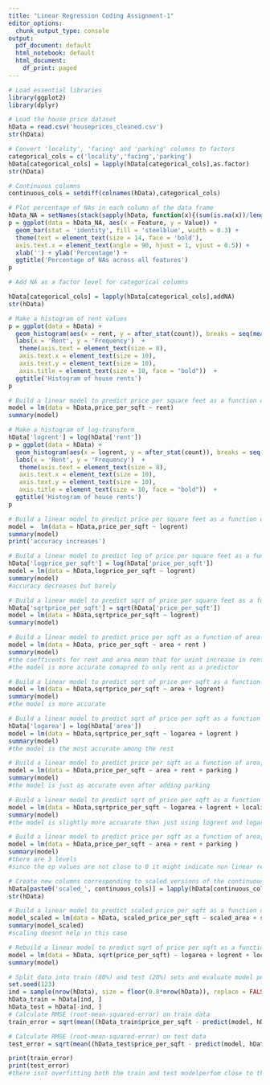 ```yaml
---
title: "Linear Regression Coding Assignment-1"
editor_options:
  chunk_output_type: console
output:
  pdf_document: default
  html_notebook: default
  html_document:
    df_print: paged
---
```


```r
# Load essential libraries
library(ggplot2)
library(dplyr)
```

```r
# Load the house price dataset
hData = read.csv('houseprices_cleaned.csv')
str(hData)
```

```r
# Convert 'locality', 'facing' and 'parking' columns to factors
categorical_cols = c('locality','facing','parking')
hData[categorical_cols] = lapply(hData[categorical_cols],as.factor)
str(hData)
```

```r
# Continuous columns
continuous_cols = setdiff(colnames(hData),categorical_cols)
```

```r
# Plot percentage of NAs in each column of the data frame
hData_NA = setNames(stack(sapply(hData, function(x){(sum(is.na(x))/length(x))*100}))[2:1], c('Feature','Value'))
p = ggplot(data = hData_NA, aes(x = Feature, y = Value)) +
  geom_bar(stat = 'identity', fill = 'steelblue', width = 0.3) +
  theme(text = element_text(size = 14, face = 'bold'),
  axis.text.x = element_text(angle = 90, hjust = 1, vjust = 0.5)) +
  xlab('') + ylab('Percentage') +
  ggtitle('Percentage of NAs across all features')
p
```

```r
# Add NA as a factor level for categorical columns 

hData[categorical_cols] = lapply(hData[categorical_cols],addNA)
str(hData)
```

```r
# Make a histogram of rent values
p = ggplot(data = hData) +
  geom_histogram(aes(x = rent, y = after_stat(count)), breaks = seq(mean(hData$rent)-4*sd(hData$rent), mean(hData$rent)+4*sd(hData$rent), by = 25000), color = 'black', fill = 'blue') +
  labs(x = 'Rent', y = 'Frequency')  +
   theme(axis.text = element_text(size = 8),
   axis.text.x = element_text(size = 10),
   axis.text.y = element_text(size = 10),
   axis.title = element_text(size = 10, face = "bold"))  +
  ggtitle('Histogram of house rents')
p
```

```r
# Build a linear model to predict price per square feet as a function of rent. How accurate is the model?
model = lm(data = hData,price_per_sqft ~ rent)
summary(model)
```

```r
# Make a histogram of log-transform
hData['logrent'] = log(hData['rent'])
p = ggplot(data = hData) +
  geom_histogram(aes(x = logrent, y = after_stat(count)), breaks = seq(mean(hData$logrent)-4*sd(hData$logrent), mean(hData$logrent)+4*sd(hData$logrent), by = 0.5), color = 'black', fill = 'blue') +
  labs(x = 'Rent', y = 'Frequency')  +
   theme(axis.text = element_text(size = 8),
   axis.text.x = element_text(size = 10),
   axis.text.y = element_text(size = 10),
   axis.title = element_text(size = 10, face = "bold"))  +
  ggtitle('Histogram of house rents')
p
```

```r
# Build a linear model to predict price per square feet as a function of logrent. Did log-transforming rent help improve the model accuracy?
model =  lm(data = hData,price_per_sqft ~ logrent)
summary(model)
print('accuracy increases')
```

```r
# Build a linear model to predict log of price per square feet as a function of logrent. Did log-transforming the response variable price per square feet improve the model accuracy?
hData['logprice_per_sqft'] = log(hData['price_per_sqft'])
model = lm(data = hData,logprice_per_sqft ~ logrent)
summary(model)
#accuracy decreases but barely
```

```r
# Build a linear model to predict sqrt of price per square feet as a function of logrent. Did sqrt-transforming the response variable price per square feet improve the model accuracy?
hData['sqrtprice_per_sqft'] = sqrt(hData['price_per_sqft'])
model = lm(data = hData,sqrtprice_per_sqft ~ logrent)
summary(model)
```

```r
# Build a linear model to predict price per sqft as a function of area and rent. Did adding area as an additional predictor improve model accuracy (compared to only rent as the predictor)? Also, interpret the coefficient estimates for area and rent practically.
model = lm(data = hData, price_per_sqft ~ area + rent )
summary(model)
#the coefficents for rent and area mean that for unint increase in rent or area keeping everying else constant the change in the predicted price per sqft
#the model is more accurate comapred to only rent as a predictor
```

```r
# Build a linear model to predict sqrt of price per sqft as a function of area and logrent. Did adding area as an additional predictor improve model accuracy (compared to only logrent as the predictor)? Also, interpret the coefficient estimates for area and logrent practically.
model = lm(data = hData,sqrtprice_per_sqft ~ area + logrent)
summary(model)
#the model is more accurate 
```

```r
# Build a linear model to predict sqrt of price per sqft as a function of logarea and logrent. Did log-transforming area improve model accuracy?
hData['logarea'] = log(hData['area'])
model = lm(data = hData,sqrtprice_per_sqft ~ logarea + logrent )
summary(model)
#the model is the most accurate among the rest
```

```r
# Build a linear model to predict price per sqft as a function of area, rent, and parking (compared to just using area and rent as predictors). Did adding parking as an additional predictor improve model accuracy?
model = lm(data = hData,price_per_sqft ~ area + rent + parking )
summary(model)
#the model is just as accurate even after adding parking

```

```r
# Build a linear model to predict sqrt of price per sqft as a function of logarea, logrent, and locality. Did adding locality as an additional predictor improve model accuracy (compared to just using logarea and logrent as predictors)?
model = lm(data = hData,sqrtprice_per_sqft ~ logarea + logrent + locality )
summary(model)
#the model is slightly more accuarate than just using logrent and logarea

```

```r
# Build a linear model to predict price per sqft as a function of area, rent, and parking. How many levels does the categorical feature parking have? How many new variables are introduced for the categorical variable parking? Interpret all regression coefficient estimates except the intercept coefficient estimate beta0 practically. Do the p-values suggest any insignificant features (that is, features which probably don't have a linear relationship with the response variable?
model = lm(data = hData,price_per_sqft ~ area + rent + parking )
summary(model)
#there are 3 levels
#since the ep values are not close to 0 it might indicate non linear relationship
```

```r
# Create new columns corresponding to scaled versions of the continuous columns
hData[paste0('scaled_', continuous_cols)] = lapply(hData[continuous_cols], scale)
str(hData)
```

```r
# Build a linear model to predict scaled price per sqft as a function of scaled area and scaled rent. Compare this with the model built using unscaled data: that is, predict price per sqft as a function of area and rent. Does scaling help?
model_scaled = lm(data = hData, scaled_price_per_sqft ~ scaled_area + scaled_rent)
summary(model_scaled)
#scaling doesnt help in this case
```

```r
# Rebuild a linear model to predict sqrt of price per sqft as a function of logarea, logrent, and locality which we will evaluate using a train-test split of the dataset
model = lm(data = hData, sqrt(price_per_sqft) ~ logarea + logrent + locality)
summary(model)
```

```r
# Split data into train (80%) and test (20%) sets and evaluate model performance on train and test sets. Run this cell multiple times for a random splitting of the data into train and test sets and report the model performance on the resulting train and test sets. Is there much variability in the model performance across different test sets? If that is the case, then the model is not generalizing well and is overfitting the train set. Is it the case here?
set.seed(123)  
ind = sample(nrow(hData), size = floor(0.8*nrow(hData)), replace = FALSE)
hData_train = hData[ind, ]
hData_test = hData[-ind, ]
# Calculate RMSE (root-mean-squared-error) on train data
train_error = sqrt(mean((hData_train$price_per_sqft - predict(model, hData_train))^2))

# Calculate RMSE (root-mean-squared-error) on test data
test_error = sqrt(mean((hData_test$price_per_sqft - predict(model, hData_test))^2))

print(train_error)
print(test_error)
#there isnt overfitting both the train and test modelperfom close to the same 
```
